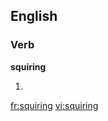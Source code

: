 
==English==

===Verb===
'''squiring'''

# {{present participle of|squire}}

[[fr:squiring]]
[[vi:squiring]]